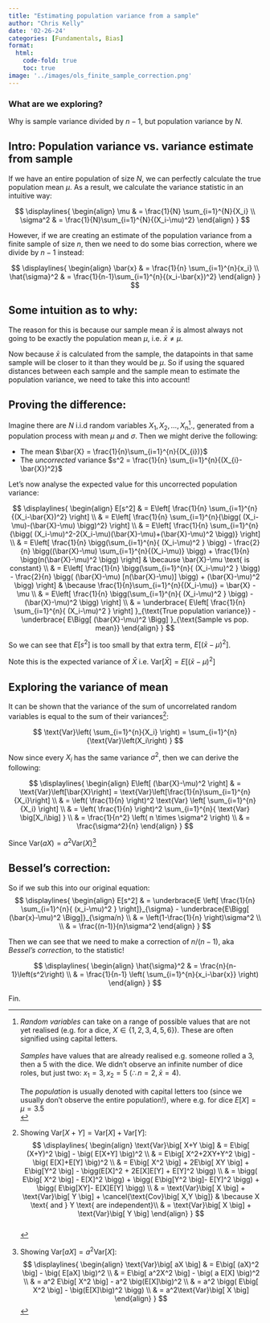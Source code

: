 ```yaml
---
title: "Estimating population variance from a sample"
author: "Chris Kelly"
date: '02-26-24'
categories: [Fundamentals, Bias]
format:
  html:
    code-fold: true
    toc: true
image: '../images/ols_finite_sample_correction.png'
---
```


::: {.callout-tip}
### What are we exploring?
Why is sample variance divided by $n-1$, but population variance by $N$.
:::

## Intro: Population variance vs. variance estimate from sample

If we have an entire population of size $N$, we can perfectly calculate the true population mean $\mu$. As a result, we calculate the variance statistic in an intuitive way: 

$$
\displaylines{
\begin{align}
\mu & 
= \frac{1}{N} \sum_{i=1}^{N}{X_i}
\\
\sigma^2 & 
= \frac{1}{N}\sum_{i=1}^{N}{(X_i-\mu)^2}
\end{align}
}
$$

However, if we are creating an estimate of the population variance from a finite sample of size $n$, then we need to do some bias correction, where we divide by $n-1$ instead:

$$
\displaylines{
\begin{align}
\bar{x} & 
= \frac{1}{n} \sum_{i=1}^{n}{x_i}
\\
\hat{\sigma}^2 & 
= \frac{1}{n-1}\sum_{i=1}^{n}{(x_i-\bar{x})^2}
\end{align}
}
$$

## Some intuition as to why:

The reason for this is because our sample mean $\bar{x}$ is almost always not going to be exactly the population mean $\mu$, i.e. $\bar{x} \neq \mu$.

Now because $\bar{x}$ is calculated from the sample, the datapoints in that same sample will be closer to it than they would be $\mu$. So if using the squared distances between each sample and the sample mean to estimate the population variance, we need to take this into account!

## Proving the difference:

Imagine there are $N$ i.i.d random variables $X_1, X_2,...,X_n$[^3]., generated from a population process with mean $\mu$ and $\sigma$. Then we might derive the following:

* The mean $\bar{X} = \frac{1}{n}\sum_{i=1}^{n}{(X_{i})}$
* The *uncorrected* variance $s^2 = \frac{1}{n} \sum_{i=1}^{n}{(X_{i}-\bar{X})^2}$

Let's now analyse the expected value for this uncorrected population variance:

$$
\displaylines{
\begin{align}
E[s^2] & = 
E\left[
  \frac{1}{n} \sum_{i=1}^{n}{(X_i-\bar{X})^2}
\right]
\\ & = 
E\left[
  \frac{1}{n} \sum_{i=1}^{n}{\bigg( 
    (X_i-\mu)-(\bar{X}-\mu)
  \bigg)^2}
\right]
\\ & = 
E\left[
  \frac{1}{n} \sum_{i=1}^{n}{\bigg( 
    (X_i-\mu)^2-2(X_i-\mu)(\bar{X}-\mu)+(\bar{X}-\mu)^2
  \bigg)}
\right]
\\ & = 
E\left[
  \frac{1}{n} \bigg(\sum_{i=1}^{n}{ (X_i-\mu)^2 } \bigg)
  - \frac{2}{n} \bigg((\bar{X}-\mu) \sum_{i=1}^{n}{(X_i-\mu)} \bigg)
  + \frac{1}{n} \bigg(n(\bar{X}-\mu)^2 \bigg)
\right] & \because \bar{X}-\mu \text{ is constant}
\\ & = 
E\left[
  \frac{1}{n} \bigg(\sum_{i=1}^{n}{ (X_i-\mu)^2 } \bigg)
  - \frac{2}{n} \bigg( (\bar{X}-\mu) [n(\bar{X}-\mu)] \bigg)
  + (\bar{X}-\mu)^2
  \bigg)
\right] & \because \frac{1}{n}\sum_{i=1}^{n}{(X_i-\mu)} = \bar{X} - \mu
\\ & = 
E\left[
  \frac{1}{n} \bigg(\sum_{i=1}^{n}{ (X_i-\mu)^2 } \bigg)
  - (\bar{X}-\mu)^2
  \bigg)
\right] 
\\ & = 
\underbrace{
E\left[
  \frac{1}{n} \sum_{i=1}^{n}{ (X_i-\mu)^2 } 
\right]
}_{\text{True population variance}} - 
\underbrace{
E\Bigg[
  (\bar{X}-\mu)^2
\Bigg]
}_{\text{Sample vs pop. mean}}
\end{align}
}
$$

So we can see that $E[s^2]$ is too small by that extra term, $E[(\bar{x}-\mu)^2]$. 

Note this is the expected variance of $\bar{X}$ i.e. $\text{Var}[\bar{X}]=E[(\bar{x}-\mu)^2]$

## Exploring the variance of mean

It can be shown that the variance of the sum of uncorrelated random variables is equal to the sum of their variances[^1]:

$$
\text{Var}\left( \sum_{i=1}^{n}{X_i} \right) 
= \sum_{i=1}^{n}{\text{Var}\left(X_i\right) }
$$

Now since every $X_i$ has the same variance $\sigma^2$, then we can derive the following:

$$
\displaylines{
\begin{align}
E\left[ (\bar{X}-\mu)^2 \right]
& = 
\text{Var}\left[\bar{X}\right]
=
\text{Var}\left[\frac{1}{n}\sum_{i=1}^{n}{X_i}\right]
\\ & =
\left( \frac{1}{n} \right)^2
\text{Var} \left[ \sum_{i=1}^{n}{X_i} \right]
\\ & =
\left( \frac{1}{n} \right)^2
\sum_{i=1}^{n}{ \text{Var} \big[X_i\big] }
\\ & =
\frac{1}{n^2}
\left( n \times \sigma^2 \right)
\\ & =
\frac{\sigma^2}{n}
\end{align}
}
$$

:::{.column-margin}
Since $\text{Var}(aX) = a^2\text{Var}(X)$[^2]
:::

## Bessel's correction:

So if we sub this into our original equation:
$$
\displaylines{
\begin{align}
E[s^2] & =
\underbrace{E \left[ \frac{1}{n} \sum_{i=1}^{n}{ (x_i-\mu)^2 } \right]}_{\sigma}
 - 
\underbrace{E\Bigg[ (\bar{x}-\mu)^2 \Bigg]}_{\sigma/n}
\\ & = 
\left(1-\frac{1}{n} \right)\sigma^2 
\\ \\ & = 
\frac{(n-1)}{n}\sigma^2
\end{align}
}
$$

Then  we can see that we need to make a correction of $n/(n-1)$, aka *Bessel's correction*, to the statistic!

$$
\displaylines{
\begin{align}
\hat{\sigma}^2 
& = \frac{n}{n-1}\left(s^2\right) \\
& = \frac{1}{n-1} \left( \sum_{i=1}^{n}{x_i-\bar{x}} \right)
\end{align}
}
$$

Fin.

[^3]:
  *Random variables* can take on a range of possible values that are not yet realised (e.g. for a dice, $X \in \{1,2,3,4,5,6\}$). These are often signified using capital letters.<br><br>
  *Samples* have values that are already realised e.g. someone rolled a 3, then a 5 with the dice. We didn't observe an infinite number of dice roles, but just two: $x_1=3,x_2=5$ ($\therefore n=2,\bar{x}=4$).<br><br>
  The *population* is usually denoted with capital letters too (since we usually don't observe the entire population!), where e.g. for dice $E[X]=\mu=3.5$ <br>

[^1]:
  Showing $\text{Var}\big[ X+Y \big] = \text{Var}\big[ X \big] + \text{Var}\big[ Y \big]$:
  $$
  \displaylines{
  \begin{align}
  \text{Var}\big[ X+Y \big]
  & = E\big[ (X+Y)^2 \big] - \big( E[X+Y] \big)^2 \\
  & = E\big[ X^2+2XY+Y^2 \big] - \big( E[X]+E[Y] \big)^2 \\
  & = E\big[ X^2 \big] + 2E\big[ XY \big] + E\big[Y^2 \big] - \bigg(E[X]^2 + 2E[X]E[Y] + E[Y]^2 \bigg)  \\
  & = \bigg( E\big[ X^2 \big] - E[X]^2 \bigg) + \bigg( E\big[Y^2 \big]- E[Y]^2 \bigg) + 
  \bigg( E\big[XY]- E[X]E[Y] \bigg) \\
  & = \text{Var}\big[ X \big] + \text{Var}\big[ Y \big] + \cancel{\text{Cov}\big[ X,Y \big]} 
  & \because X \text{ and } Y \text{ are independent}\\
  & = \text{Var}\big[ X \big] + \text{Var}\big[ Y \big]
  \end{align}
  }
  $$
  <br>

[^2]: 
  Showing $\text{Var}\big[ aX \big] = a^2\text{Var}\big[ X \big]$:
  $$
  \displaylines{
  \begin{align}
  \text{Var}\big[ aX \big] 
  & = E\big[ (aX)^2 \big] - \big( E[aX] \big)^2 \\
  & = E\big[ a^2X^2 \big] - \big( a E[X] \big)^2 \\
  & = a^2 E\big[ X^2 \big] - a^2 \big(E[X]\big)^2 \\
  & = a^2 \bigg( E\big[ X^2 \big] - \big(E[X]\big)^2 \bigg) \\
  & = a^2\text{Var}\big[ X \big] 
  \end{align}
  }
  $$


